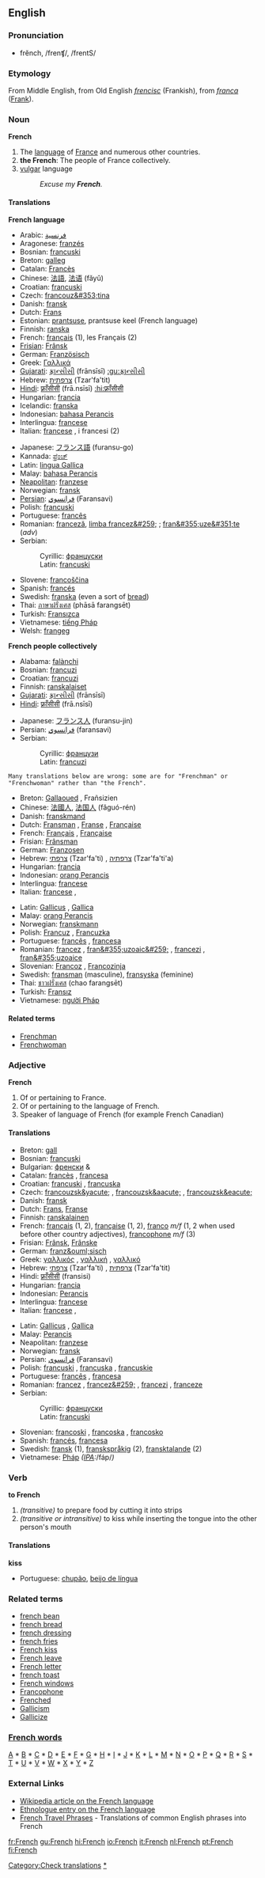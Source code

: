 ==English==
===Pronunciation===
*frĕnch, /frenʧ/, /frentS/

===Etymology===
From Middle English, from Old English ''[[frencisc]]'' (Frankish), from ''[[franca]]'' ([[Frank]]).

===Noun===
'''French'''

# The [[language]] of [[France]] and numerous other countries.
#'''the French''': The people of France collectively.
# [[vulgar]] language
#:''Excuse my '''French'''.''

====Translations====
'''French language'''
{{top}}
*Arabic: [[فرنسية]]
*Aragonese: [[franzés]]
*Bosnian: [[francuski]] {{m}}
*Breton: [[galleg]] {{m}}
*Catalan: [[Francès]]
*Chinese: [[法語]], [[法语]] (fǎyǔ)
*Croatian: [[francuski]] {{m}}
*Czech: [[francouz&#353;tina]] {{f}}
*Danish: [[fransk]]
*Dutch: [[Frans]] {{n}}
*Estonian: [[prantsuse]], prantsuse keel (French language)
*Finnish: [[ranska]]
*French: [[français]] {{m}} (1), les Français {{m}} {{p}} (2)
*[[Frisian]]: [[Frânsk]] {{n}}
*German: [[Französisch]]
*Greek: [[Γαλλικά]]
*[[Gujarati]]: [[ફ્રાન્સીસી]] (frānsīsī) {{f}} [[:gu:ફ્રાન્સીસી]]
*Hebrew: [[צרפתית]] (Tzar'fa'tit)
*[[Hindi]]: [[फ़्राँसीसी]] (frā.nsīsī) {{f}} [[:hi:फ़्राँसीसी]]
*Hungarian: [[francia]]
*Icelandic: [[franska]]
*Indonesian: [[bahasa Perancis]]
*Interlingua: [[francese]]
*Italian: [[francese]] {{m}}, i francesi {{m}} {{p}} (2)
{{mid}}
*Japanese: [[フランス語]] (furansu-go)
*Kannada: [[ಫ್ರೆಂಚ್]]
*Latin: [[lingua Gallica]]
*Malay: [[bahasa Perancis]]
*[[Neapolitan]]: [[franzese]]
*Norwegian: [[fransk]]
*[[Persian]]: [[فرانسوي]] (Faransavi)
*Polish: [[francuski]]
*Portuguese: [[francês]]
*Romanian: [[franceză]], [[limba francez&#259;]] {{f}}; [[fran&#355;uze&#351;te]] (''adv'')
*Serbian:
*:Cyrillic: [[француски#Serbian|француски]] {{m}}
*:Latin: [[francuski#Serbian|francuski]] {{m}}
*Slovene: [[francoščina]]
*Spanish: [[francés]]
*Swedish: [[franska]] (even a sort of [[bread]])
*Thai: [[ภาษาฝรั่งเศส]] (phāsā farangsēt)
*Turkish: [[Fransızca]]
*Vietnamese: [[tiếng Pháp]]
*Welsh: [[frangeg]]
{{bottom}}

'''French people collectively'''
{{top}}
*Alabama: [[falànchi]]
*Bosnian: [[francuzi]]
*Croatian: [[francuzi]]
*Finnish: [[ranskalaiset]]
*[[Gujarati]]: [[ફ્રાન્સીસી]] (frānsīsī)
*[[Hindi]]: [[फ़्राँसीसी]]  (frā.nsīsī)
{{mid}}
*Japanese: [[フランス人]] (furansu-jin)
*Persian: [[فرانسوي]] (faransavi)
*Serbian:
*:Cyrillic: [[французи#Serbian|французи]] {{m}} {{p}}
*:Latin: [[francuzi#Serbian|francuzi]] {{m}} {{p}}
{{bottom}}

<pre>Many translations below are wrong: some are for "Frenchman" or "Frenchwoman" rather than "the French".</pre>
[[Category:Check translations]]
{{checktrans}}
{{top}}
*Breton: [[Gallaoued]] {{p}}, Frañsizien {{p}}
*Chinese: [[法國人]], [[法国人]] (fǎguó-rén)
*Danish: [[franskmand]]
*Dutch: [[Fransman]] {{m}}, [[Franse]] {{f}}, [[Française]] {{f}}
*French: [[Français]] {{m}}, [[Française]] {{f}}
*Frisian: [[Frânsman]] {{m}}
*German: [[Franzosen]] {{m}}
*Hebrew: [[צרפתי]] (Tzar'fa'ti) {{m}}, [[צרפתיה]] (Tzar'fa'ti'a) {{f}}
*Hungarian: [[francia]]
*Indonesian: [[orang Perancis]]
*Interlingua: [[francese]]
*Italian: [[francese]] {{m}}, {{f}}
{{mid}}
*Latin: [[Gallicus]] {{m}}, [[Gallica]] {{f}}
*Malay: [[orang Perancis]]
*Norwegian: [[franskmann]] {{m}}
*Polish: [[Francuz]] {{m}}, [[Francuzka]] {{f}}
*Portuguese: [[francês]] {{m}}, [[francesa]] {{f}}
*Romanian: [[francez]] {{m}}, [[fran&#355;uzoaic&#259;]] {{f}}, [[francezi]] {{m}} {{p}}, [[fran&#355;uzoaice]] {{f}} {{p}}
*Slovenian: [[Francoz]] {{m}}, [[Francozinja]] {{f}}
*Swedish: [[fransman]] (masculine), [[fransyska]] (feminine)
*Thai: [[ชาวฝรั่งเศส]] (chao farangsēt) 
*Turkish: [[Fransız]]
*Vietnamese: [[người Pháp]]
{{bottom}}

====Related terms====
*[[Frenchman]]
*[[Frenchwoman]]


===Adjective===
'''French'''

# Of or pertaining to France.
# Of or pertaining to the language of French.
# Speaker of language of French (for example French Canadian)

====Translations====
{{top}}
*Breton: [[gall]]
*Bosnian: [[francuski]] {{m}}
*Bulgarian: [[френски]] {{m}} & {{p}}
*Catalan: [[francès]] {{m}}, [[francesa]] {{f}}
*Croatian: [[francuski]] {{m}}, [[francuska]] {{f}}
*Czech: [[francouzsk&yacute;]] {{m}}, [[francouzsk&aacute;]] {{f}}, [[francouzsk&eacute;]] {{n}}
*Danish: [[fransk]]
*Dutch: [[Frans]], [[Franse]]
*Finnish: [[ranskalainen]]
*French: [[français]] {{m}} (1, 2), [[française]] {{f}} (1, 2), [[franco]] ''m/f'' (1, 2 when used before other country adjectives), [[francophone]] ''m/f'' (3)
*Frisian: [[Frânsk]], [[Frânske]]
*German: [[franz&ouml;sisch]]
*Greek: [[γαλλικός]] {{m}}, [[γαλλική]] {{f}}, [[γαλλικό]] {{n}}
*Hebrew: [[צרפתי]] (Tzar'fa'ti) {{m}}, [[צרפתית]] (Tzar'fa'tit) {{f}}
*Hindi: [[फ़्राँसीसी]] (fransisi)
*Hungarian: [[francia]]
*Indonesian: [[Perancis]]
*Interlingua: [[francese]]
*Italian: [[francese]] {{m}}, {{f}}
{{mid}}
*Latin: [[Gallicus]] {{m}}, [[Gallica]] {{f}}
*Malay: [[Perancis]]
*Neapolitan: [[franzese]]
*Norwegian: [[fransk]]
*Persian: [[فرانسوي]] (Faransavi)
*Polish: [[francuski]] {{m}}, [[francuska]] {{f}}, [[francuskie]] {{n}}
*Portuguese: [[francês]] {{m}}, [[francesa]] {{f}}
*Romanian: [[francez]] {{m}}, [[francez&#259;]] {{f}}, [[francezi]] {{m}} {{p}}, [[franceze]] {{f}} {{p}}
*Serbian:
*:Cyrillic: [[француски#Serbian|француски]] {{m}}
*:Latin: [[francuski#Serbian|francuski]] {{m}}
*Slovenian: [[francoski]] {{m}}, [[francoska]] {{f}}, [[francosko]] {{n}}
*Spanish: [[francés]], [[francesa]]
*Swedish: [[fransk]] (1), [[franskspråkig]] (2), [[fransktalande]] (2)
*Vietnamese: [[Pháp]] ''([[International Phonetic Alphabet|IPA]]: ''/fáp/'')''
{{bottom}}

===Verb===
'''to French'''

#''(transitive)'' to prepare food by cutting it into strips
#''(transitive or intransitive)'' to kiss while inserting the tongue into the other person's mouth

====Translations====
'''kiss'''
{{top}}
{{mid}}
*Portuguese: [[chupão]], [[beijo de língua]]
{{bottom}}


===Related terms===
*[[french bean]]
*[[french bread]]
*[[french dressing]]
*[[french fries]]
*[[French kiss]]
*[[French leave]]
*[[French letter]]
*[[french toast]]
*[[French windows]]
*[[Francophone]]
*[[Frenched]]
*[[Gallicism]]
*[[Gallicize]]

===[[Wiktionary:French index|French words]]===
[[Wiktionary:French index a|A]] * [[Wiktionary:French index b|B]] * [[Wiktionary:French index c|C]] * [[Wiktionary:French index d|D]] * [[Wiktionary:French index e|E]] * [[Wiktionary:French index f|F]] * [[Wiktionary:French index g|G]] * [[Wiktionary:French index h|H]] * [[Wiktionary:French index i|I]] * [[Wiktionary:French index j|J]] * [[Wiktionary:French index k|K]] * [[Wiktionary:French index l|L]] * [[Wiktionary:French index m|M]] * [[Wiktionary:French index n|N]] * [[Wiktionary:French index o|O]] * [[Wiktionary:French index p|P]] * [[Wiktionary:French index q|Q]] * [[Wiktionary:French index r|R]] * [[Wiktionary:French index s|S]] * [[Wiktionary:French index t|T]] * [[Wiktionary:French index u|U]] * [[Wiktionary:French index v|V]] * [[Wiktionary:French index w|W]] * [[Wiktionary:French index x|X]] * [[Wiktionary:French index y|Y]] * [[Wiktionary:French index z|Z]]

[[Category:French language|*]]

===External Links===
{{Interwiktionary|code=fr}}
*[[w:French_language|Wikipedia article on the French language]]
*[http://www.ethnologue.com/show_language.asp?code=FRN Ethnologue entry on the French language]
*[http://www.canuckabroad.com/language/french.shtml French Travel Phrases] - Translations of common English phrases into French

[[fr:French]]
[[gu:French]]
[[hi:French]]
[[io:French]]
[[it:French]]
[[nl:French]]
[[pt:French]]
[[fi:French]]